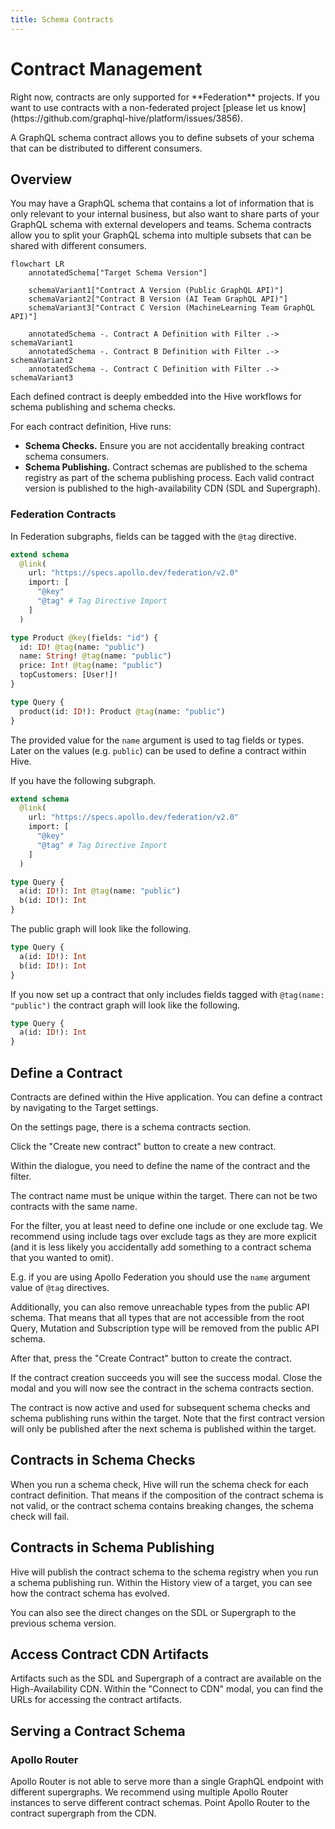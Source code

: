 ```yaml
---
title: Schema Contracts
---
```



# Contract Management

<Callout type="warning">
  Right now, contracts are only supported for **Federation** projects. If you want to use contracts
  with a non-federated project [please let us
  know](https://github.com/graphql-hive/platform/issues/3856).
</Callout>

A GraphQL schema contract allows you to define subsets of your schema that can be distributed to
different consumers.

## Overview

You may have a GraphQL schema that contains a lot of information that is only relevant to your
internal business, but also want to share parts of your GraphQL schema with external developers and
teams. Schema contracts allow you to split your GraphQL schema into multiple subsets that can be
shared with different consumers.

```mermaid
flowchart LR
    annotatedSchema["Target Schema Version"]

    schemaVariant1["Contract A Version (Public GraphQL API)"]
    schemaVariant2["Contract B Version (AI Team GraphQL API)"]
    schemaVariant3["Contract C Version (MachineLearning Team GraphQL API)"]

    annotatedSchema -. Contract A Definition with Filter .-> schemaVariant1
    annotatedSchema -. Contract B Definition with Filter .-> schemaVariant2
    annotatedSchema -. Contract C Definition with Filter .-> schemaVariant3
```

Each defined contract is deeply embedded into the Hive workflows for schema publishing and schema
checks.

For each contract definition, Hive runs:

- **Schema Checks.** Ensure you are not accidentally breaking contract schema consumers.
- **Schema Publishing.** Contract schemas are published to the schema registry as part of the schema
  publishing process. Each valid contract version is published to the high-availability CDN (SDL and
  Supergraph).

### Federation Contracts

In Federation subgraphs, fields can be tagged with the `@tag` directive.

```graphql filename="Example Subgraph" {6,11,12,13}
extend schema
  @link(
    url: "https://specs.apollo.dev/federation/v2.0"
    import: [
      "@key"
      "@tag" # Tag Directive Import
    ]
  )

type Product @key(fields: "id") {
  id: ID! @tag(name: "public")
  name: String! @tag(name: "public")
  price: Int! @tag(name: "public")
  topCustomers: [User!]!
}

type Query {
  product(id: ID!): Product @tag(name: "public")
}
```

The provided value for the `name` argument is used to tag fields or types. Later on the values (e.g.
`public`) can be used to define a contract within Hive.

If you have the following subgraph.

```graphql
extend schema
  @link(
    url: "https://specs.apollo.dev/federation/v2.0"
    import: [
      "@key"
      "@tag" # Tag Directive Import
    ]
  )

type Query {
  a(id: ID!): Int @tag(name: "public")
  b(id: ID!): Int
}
```

The public graph will look like the following.

```graphql filename="Supergraph"
type Query {
  a(id: ID!): Int
  b(id: ID!): Int
}
```

If you now set up a contract that only includes fields tagged with `@tag(name: "public")` the
contract graph will look like the following.

```graphql filename="Contract Graph"
type Query {
  a(id: ID!): Int
}
```

## Define a Contract

Contracts are defined within the Hive application. You can define a contract by navigating to the
Target settings.


<NextImage
  alt="Target Settings"
  src={settingsPageImage}
  className="mx-auto mt-10 rounded-lg drop-shadow-md"
/>

On the settings page, there is a schema contracts section.


<NextImage
  alt="Schema contract section in target settings"
  src={schemaContractsSettingsEmptyImage}
  className="mx-auto mt-10 rounded-lg drop-shadow-md"
/>

Click the "Create new contract" button to create a new contract.


<NextImage
  alt="Create Schema Contract Modal"
  src={createSchemaContractModalImage}
  className="mx-auto mt-10 rounded-lg drop-shadow-md"
/>

Within the dialogue, you need to define the name of the contract and the filter.

The contract name must be unique within the target. There can not be two contracts with the same
name.

For the filter, you at least need to define one include or one exclude tag. We recommend using
include tags over exclude tags as they are more explicit (and it is less likely you accidentally add
something to a contract schema that you wanted to omit).

E.g. if you are using Apollo Federation you should use the `name` argument value of `@tag`
directives.

Additionally, you can also remove unreachable types from the public API schema. That means that all
types that are not accessible from the root Query, Mutation and Subscription type will be removed
from the public API schema.

After that, press the "Create Contract" button to create the contract.


<NextImage
  alt="create schema contract confirmation modal"
  src={createSchemaContractModalConfirmImage}
  className="mx-auto mt-10 rounded-lg drop-shadow-md"
/>

If the contract creation succeeds you will see the success modal. Close the modal and you will now
see the contract in the schema contracts section.


<NextImage
  alt="Schema contract section in target settings with created contract"
  src={schemaContractsSettingsContractImage}
  className="mx-auto mt-10 rounded-lg drop-shadow-md"
/>

The contract is now active and used for subsequent schema checks and schema publishing runs within
the target. Note that the first contract version will only be published after the next schema is
published within the target.

## Contracts in Schema Checks

When you run a schema check, Hive will run the schema check for each contract definition. That means
if the composition of the contract schema is not valid, or the contract schema contains breaking
changes, the schema check will fail.


<NextImage
  alt="Contract in Schema Checks"
  src={schemaChecksContractExample}
  className="mx-auto mt-10 rounded-lg drop-shadow-md"
/>

## Contracts in Schema Publishing

Hive will publish the contract schema to the schema registry when you run a schema publishing run.
Within the History view of a target, you can see how the contract schema has evolved.


<NextImage
  alt="Changes listed in the schema version history for a contract"
  src={schemaHistoryContractDiffTextImage}
  className="mx-auto mt-10 rounded-lg drop-shadow-md"
/>

You can also see the direct changes on the SDL or Supergraph to the previous schema version.


<NextImage
  alt="Supergraph Diff from one contract version to the next using a diff view"
  src={schemaHistoryContractDiffGitStyle}
  className="mx-auto mt-10 rounded-lg drop-shadow-md"
/>

## Access Contract CDN Artifacts

Artifacts such as the SDL and Supergraph of a contract are available on the High-Availability CDN.
Within the "Connect to CDN" modal, you can find the URLs for accessing the contract artifacts.


<NextImage
  alt="Selecting the contract in the connect to CDN modal"
  src={hiveCdnAccessContractImage}
  className="mx-auto mt-10 rounded-lg drop-shadow-md"
/>

## Serving a Contract Schema

### Apollo Router

Apollo Router is not able to serve more than a single GraphQL endpoint with different supergraphs.
We recommend using multiple Apollo Router instances to serve different contract schemas. Point
Apollo Router to the contract supergraph from the CDN.

